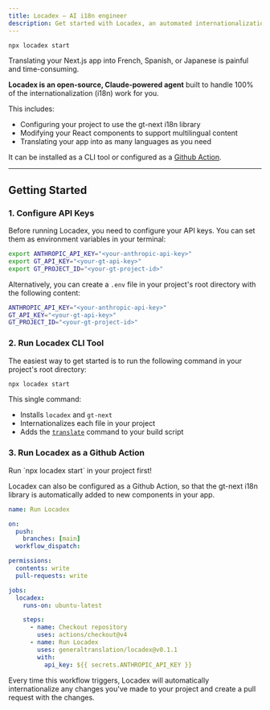 ```yaml
---
title: Locadex — AI i18n engineer
description: Get started with Locadex, an automated internationalization engineer
---
```


```bash
npx locadex start
```

Translating your Next.js app into French, Spanish, or Japanese is painful and time-consuming.

**Locadex is an open-source, Claude-powered agent** built to handle 100% of the internationalization (i18n) work for you.

This includes:
* Configuring your project to use the gt-next i18n library
* Modifying your React components to support multilingual content
* Translating your app into as many languages as you need

It can be installed as a CLI tool or configured as a [Github Action](/docs/locadex/github-action).

---

## Getting Started

### 1. Configure API Keys

Before running Locadex, you need to configure your API keys. You can set them as environment variables in your terminal:

```bash title="Terminal"
export ANTHROPIC_API_KEY="<your-anthropic-api-key>"
export GT_API_KEY="<your-gt-api-key>"
export GT_PROJECT_ID="<your-gt-project-id>"
```

Alternatively, you can create a `.env` file in your project's root directory with the following content:

```bash title=".env"
ANTHROPIC_API_KEY="<your-anthropic-api-key>"
GT_API_KEY="<your-gt-api-key>"
GT_PROJECT_ID="<your-gt-project-id>"
```

### 2. Run Locadex CLI Tool

The easiest way to get started is to run the following command in your project's root directory:

```bash
npx locadex start
```

This single command:

- Installs `locadex` and `gt-next`
- Internationalizes each file in your project
- Adds the [`translate`](/docs/cli/translate) command to your build script

### 3. Run Locadex as a Github Action

<Callout type="info">
  Run `npx locadex start` in your project first!
</Callout>

Locadex can also be configured as a Github Action, so that the gt-next i18n library is automatically added to new components in your app.

```yaml title=".github/workflows/locadex.yml" copy
name: Run Locadex

on:
  push:
    branches: [main]
  workflow_dispatch:

permissions:
  contents: write
  pull-requests: write

jobs:
  locadex:
    runs-on: ubuntu-latest

    steps:
      - name: Checkout repository
        uses: actions/checkout@v4
      - name: Run Locadex
        uses: generaltranslation/locadex@v0.1.1
        with:
          api_key: ${{ secrets.ANTHROPIC_API_KEY }}
```

Every time this workflow triggers, Locadex will automatically internationalize any changes you've made to your project
and create a pull request with the changes.